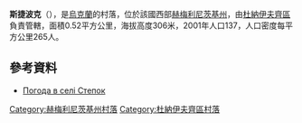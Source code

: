 {{coord|48|55|43|N|26|46|18|E|scale:100000|display=title}}

'''斯捷波克'''（{{lang-uk|Степок}}），是[[烏克蘭|烏克蘭]]的村落，位於該國西部[[赫梅利尼茨基州|赫梅利尼茨基州]]，由[[杜納伊夫齊區|杜納伊夫齊區]]負責管轄，面積0.52平方公里，海拔高度306米，2001年人口137，人口密度每平方公里265人。

==參考資料==
* [http://weather.in.ua/ua/hmel'nickaja/25242 Погода в селі Степок] {{Wayback|url=http://weather.in.ua/ua/hmel%27nickaja/25242 |date=20160305203411 }}

{{DEFAULTSORT:Степок}}
[[Category:赫梅利尼茨基州村落|Category:赫梅利尼茨基州村落]]
[[Category:杜納伊夫齊區村落|Category:杜納伊夫齊區村落]]


{{Khmelnytskyi-geo-stub}}